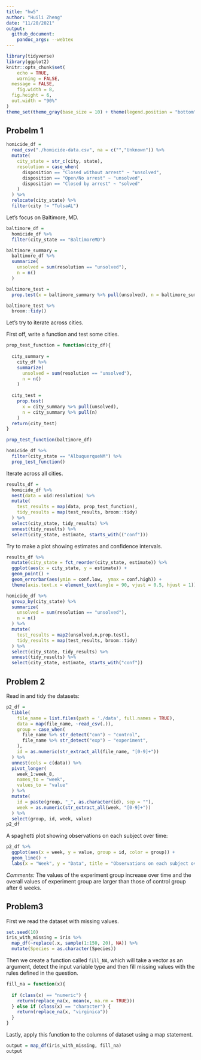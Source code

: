 ```yaml
---
title: "hw5"
author: "Huili Zheng"
date: "11/20/2021"
output: 
  github_document:
    pandoc_args: --webtex
---
```


```r
library(tidyverse)
library(ggplot2)
knitr::opts_chunk$set(
	echo = TRUE,
	warning = FALSE,
  message = FALSE,
	fig.width = 8, 
  fig.height = 6,
  out.width = "90%"
)
theme_set(theme_gray(base_size = 10) + theme(legend.position = "bottom"))
```

## Probelm 1

```r
homicide_df = 
  read_csv("./homicide-data.csv", na = c("","Unknown")) %>%
  mutate(
    city_state = str_c(city, state),
    resolution = case_when(
      disposition == "Closed without arrest" ~ "unsolved",
      disposition == "Open/No arrest" ~ "unsolved",
      disposition == "Closed by arrest" ~ "solved"
    )
  ) %>%
  relocate(city_state) %>%
  filter(city != "TulsaAL")
```

Let's focus on Baltimore, MD.

```r
baltimore_df = 
  homicide_df %>%
  filter(city_state == "BaltimoreMD")

baltimore_summary = 
  baltimore_df %>%
  summarize(
    unsolved = sum(resolution == "unsolved"),
    n = n()
  )

baltimore_test = 
  prop.test(x = baltimore_summary %>% pull(unsolved), n = baltimore_summary %>% pull(n))

baltimore_test %>%
  broom::tidy()
```

Let's try to iterate across cities.

First off, write a function and test some cities.

```r
prop_test_function = function(city_df){
  
  city_summary = 
    city_df %>%
    summarize(
      unsolved = sum(resolution == "unsolved"),
      n = n()
    )
  
  city_test = 
    prop.test(
      x = city_summary %>% pull(unsolved),
      n = city_summary %>% pull(n)
    )
  return(city_test)
}

prop_test_function(baltimore_df)

homicide_df %>%
  filter(city_state == "AlbuquerqueNM") %>%
  prop_test_function()
```

Iterate across all cities.

```r
results_df =
  homicide_df %>%
  nest(data = uid:resolution) %>%
  mutate(
    test_results = map(data, prop_test_function),
    tidy_results = map(test_results, broom::tidy)
  ) %>%
  select(city_state, tidy_results) %>%
  unnest(tidy_results) %>%
  select(city_state, estimate, starts_with(("conf")))

```

Try to make a plot showing estimates and confidence intervals.
```r
results_df %>%
  mutate(city_state = fct_reorder(city_state, estimate)) %>%
  ggplot(aes(x = city_state, y = estimate)) +
  geom_point() +
  geom_errorbar(aes(ymin = conf.low,  ymax = conf.high)) +
  theme(axis.text.x = element_text(angle = 90, vjust = 0.5, hjust = 1))
```

```r
homicide_df %>%
  group_by(city_state) %>%
  summarize(
    unsolved = sum(resolution == "unsolved"),
    n = n()
  ) %>%
  mutate(
    test_results = map2(unsolved,n,prop.test), 
    tidy_results = map(test_results, broom::tidy)
  ) %>%
  select(city_state, tidy_results) %>%
  unnest(tidy_results) %>%
  select(city_state, estimate, starts_with("conf"))
```


##  Problem 2

Read in and tidy the datasets:

```r
p2_df =
  tibble(
    file_name = list.files(path = './data', full.names = TRUE),
    data = map(file_name, ~read_csv(.)),
    group = case_when(
      file_name %>% str_detect("con") ~ "control",
      file_name %>% str_detect("exp") ~ "experiment",
    ),
    id = as.numeric(str_extract_all(file_name, "[0-9]+"))
  ) %>% 
  unnest(cols = c(data)) %>% 
  pivot_longer(
    week_1:week_8,
    names_to = "week",
    values_to = "value"
  ) %>% 
  mutate(
    id = paste(group, "_", as.character(id), sep = ""),
    week = as.numeric(str_extract_all(week, "[0-9]+"))
  ) %>% 
  select(group, id, week, value)
p2_df
```

A spaghetti plot showing observations on each subject over time:

```r
p2_df %>% 
  ggplot(aes(x = week, y = value, group = id, color = group)) +
  geom_line() +
  labs(x = "Week", y = "Data", title = "Observations on each subject over time")
```

*Comments:* The values of the experiment group increase over time and the overall values of experiment group are larger than those of control group after 6 weeks.

## Problem3

First we read the dataset with missing values.

```r
set.seed(10)
iris_with_missing = iris %>% 
  map_df(~replace(.x, sample(1:150, 20), NA)) %>%
  mutate(Species = as.character(Species))
```

Then we create a function called `fill_NA`, which will take a vector as an argument, detect the input variable type and then fill missing values with the rules defined in the question.

```r
fill_na = function(x){
  
  if (class(x) == "numeric") {
    return(replace_na(x, mean(x, na.rm = TRUE)))
  } else if (class(x) == "character") {
    return(replace_na(x, "virginica")) 
  }
}
```


Lastly, apply this function to the columns of dataset using a map statement.

```r
output = map_df(iris_with_missing, fill_na)
output
```
